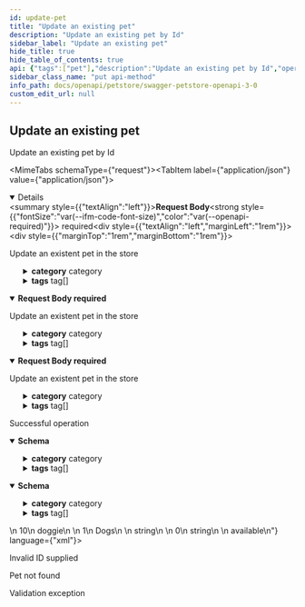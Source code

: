 ```yaml
---
id: update-pet
title: "Update an existing pet"
description: "Update an existing pet by Id"
sidebar_label: "Update an existing pet"
hide_title: true
hide_table_of_contents: true
api: {"tags":["pet"],"description":"Update an existing pet by Id","operationId":"updatePet","requestBody":{"description":"Update an existent pet in the store","content":{"application/json":{"schema":{"required":["name","photoUrls"],"type":"object","properties":{"id":{"type":"integer","format":"int64","example":10},"name":{"type":"string","example":"doggie"},"category":{"type":"object","properties":{"id":{"type":"integer","format":"int64","example":1},"name":{"type":"string","example":"Dogs"}},"xml":{"name":"category"},"title":"Category"},"photoUrls":{"type":"array","xml":{"wrapped":true},"items":{"type":"string","xml":{"name":"photoUrl"}}},"tags":{"type":"array","xml":{"wrapped":true},"items":{"type":"object","properties":{"id":{"type":"integer","format":"int64"},"name":{"type":"string"}},"xml":{"name":"tag"},"title":"Tag"}},"status":{"type":"string","description":"pet status in the store","enum":["available","pending","sold"]}},"xml":{"name":"pet"},"title":"Pet"}},"application/xml":{"schema":{"required":["name","photoUrls"],"type":"object","properties":{"id":{"type":"integer","format":"int64","example":10},"name":{"type":"string","example":"doggie"},"category":{"type":"object","properties":{"id":{"type":"integer","format":"int64","example":1},"name":{"type":"string","example":"Dogs"}},"xml":{"name":"category"},"title":"Category"},"photoUrls":{"type":"array","xml":{"wrapped":true},"items":{"type":"string","xml":{"name":"photoUrl"}}},"tags":{"type":"array","xml":{"wrapped":true},"items":{"type":"object","properties":{"id":{"type":"integer","format":"int64"},"name":{"type":"string"}},"xml":{"name":"tag"},"title":"Tag"}},"status":{"type":"string","description":"pet status in the store","enum":["available","pending","sold"]}},"xml":{"name":"pet"},"title":"Pet"}},"application/x-www-form-urlencoded":{"schema":{"required":["name","photoUrls"],"type":"object","properties":{"id":{"type":"integer","format":"int64","example":10},"name":{"type":"string","example":"doggie"},"category":{"type":"object","properties":{"id":{"type":"integer","format":"int64","example":1},"name":{"type":"string","example":"Dogs"}},"xml":{"name":"category"},"title":"Category"},"photoUrls":{"type":"array","xml":{"wrapped":true},"items":{"type":"string","xml":{"name":"photoUrl"}}},"tags":{"type":"array","xml":{"wrapped":true},"items":{"type":"object","properties":{"id":{"type":"integer","format":"int64"},"name":{"type":"string"}},"xml":{"name":"tag"},"title":"Tag"}},"status":{"type":"string","description":"pet status in the store","enum":["available","pending","sold"]}},"xml":{"name":"pet"},"title":"Pet"}}},"required":true},"responses":{"200":{"description":"Successful operation","content":{"application/json":{"schema":{"required":["name","photoUrls"],"type":"object","properties":{"id":{"type":"integer","format":"int64","example":10},"name":{"type":"string","example":"doggie"},"category":{"type":"object","properties":{"id":{"type":"integer","format":"int64","example":1},"name":{"type":"string","example":"Dogs"}},"xml":{"name":"category"},"title":"Category"},"photoUrls":{"type":"array","xml":{"wrapped":true},"items":{"type":"string","xml":{"name":"photoUrl"}}},"tags":{"type":"array","xml":{"wrapped":true},"items":{"type":"object","properties":{"id":{"type":"integer","format":"int64"},"name":{"type":"string"}},"xml":{"name":"tag"},"title":"Tag"}},"status":{"type":"string","description":"pet status in the store","enum":["available","pending","sold"]}},"xml":{"name":"pet"},"title":"Pet"}},"application/xml":{"schema":{"required":["name","photoUrls"],"type":"object","properties":{"id":{"type":"integer","format":"int64","example":10},"name":{"type":"string","example":"doggie"},"category":{"type":"object","properties":{"id":{"type":"integer","format":"int64","example":1},"name":{"type":"string","example":"Dogs"}},"xml":{"name":"category"},"title":"Category"},"photoUrls":{"type":"array","xml":{"wrapped":true},"items":{"type":"string","xml":{"name":"photoUrl"}}},"tags":{"type":"array","xml":{"wrapped":true},"items":{"type":"object","properties":{"id":{"type":"integer","format":"int64"},"name":{"type":"string"}},"xml":{"name":"tag"},"title":"Tag"}},"status":{"type":"string","description":"pet status in the store","enum":["available","pending","sold"]}},"xml":{"name":"pet"},"title":"Pet"}}}},"400":{"description":"Invalid ID supplied"},"404":{"description":"Pet not found"},"405":{"description":"Validation exception"}},"security":[{"petstore_auth":["write:pets","read:pets"]}],"method":"put","path":"/pet","servers":[{"url":"https://petstore3.swagger.io/api/v3"}],"securitySchemes":{"petstore_auth":{"type":"oauth2","flows":{"implicit":{"authorizationUrl":"https://petstore3.swagger.io/oauth/authorize","scopes":{"write:pets":"modify pets in your account","read:pets":"read your pets"}}}},"api_key":{"type":"apiKey","name":"api_key","in":"header"}},"jsonRequestBodyExample":{"id":10,"name":"doggie","category":{"id":1,"name":"Dogs"},"photoUrls":["string"],"tags":[{"id":0,"name":"string"}],"status":"available"},"info":{"title":"Swagger Petstore - OpenAPI 3.0","description":"This is a sample Pet Store Server based on the OpenAPI 3.0 specification.  You can find out more about\nSwagger at [https://swagger.io](https://swagger.io). In the third iteration of the pet store, we've switched to the design first approach!\nYou can now help us improve the API whether it's by making changes to the definition itself or to the code.\nThat way, with time, we can improve the API in general, and expose some of the new features in OAS3.\n\n_If you're looking for the Swagger 2.0/OAS 2.0 version of Petstore, then click [here](https://editor.swagger.io/?url=https://petstore.swagger.io/v2/swagger.yaml). Alternatively, you can load via the `Edit > Load Petstore OAS 2.0` menu option!_\n\nSome useful links:\n- [The Pet Store repository](https://github.com/swagger-api/swagger-petstore)\n- [The source API definition for the Pet Store](https://github.com/swagger-api/swagger-petstore/blob/master/src/main/resources/openapi.yaml)","termsOfService":"http://swagger.io/terms/","contact":{"email":"apiteam@swagger.io"},"license":{"name":"Apache 2.0","url":"http://www.apache.org/licenses/LICENSE-2.0.html"},"version":"1.0.11"},"postman":{"name":"Update an existing pet","description":{"content":"Update an existing pet by Id","type":"text/plain"},"url":{"path":["pet"],"host":["{{baseUrl}}"],"query":[],"variable":[]},"header":[{"key":"Content-Type","value":"application/x-www-form-urlencoded"},{"key":"Accept","value":"application/json"}],"method":"PUT","body":{"mode":"urlencoded","urlencoded":[]},"auth":{"type":"oauth2","oauth2":[]}}}
sidebar_class_name: "put api-method"
info_path: docs/openapi/petstore/swagger-petstore-openapi-3-0
custom_edit_url: null
---
```



## Update an existing pet



Update an existing pet by Id

<MimeTabs schemaType={"request"}><TabItem label={"application/json"} value={"application/json"}><details style={{}} data-collapsed={false} open={true}><summary style={{"textAlign":"left"}}><strong>Request Body</strong><strong style={{"fontSize":"var(--ifm-code-font-size)","color":"var(--openapi-required)"}}> required</strong></summary><div style={{"textAlign":"left","marginLeft":"1rem"}}><div style={{"marginTop":"1rem","marginBottom":"1rem"}}>

Update an existent pet in the store

</div></div><ul style={{"marginLeft":"1rem"}}><SchemaItem collapsible={false} name={"id"} required={false} schemaName={"int64"} qualifierMessage={undefined} schema={{"type":"integer","format":"int64","example":10}}></SchemaItem><SchemaItem collapsible={false} name={"name"} required={true} schemaName={"string"} qualifierMessage={undefined} schema={{"type":"string","example":"doggie"}}></SchemaItem><SchemaItem collapsible={true} className={"schemaItem"}><details style={{}}><summary style={{}}><strong>category</strong><span style={{"opacity":"0.6"}}> category</span></summary><div style={{"marginLeft":"1rem"}}><SchemaItem collapsible={false} name={"id"} required={false} schemaName={"int64"} qualifierMessage={undefined} schema={{"type":"integer","format":"int64","example":1}}></SchemaItem><SchemaItem collapsible={false} name={"name"} required={false} schemaName={"string"} qualifierMessage={undefined} schema={{"type":"string","example":"Dogs"}}></SchemaItem></div></details></SchemaItem><SchemaItem collapsible={false} name={"photoUrls"} required={true} schemaName={"string[]"} qualifierMessage={undefined} schema={{"type":"array","xml":{"wrapped":true},"items":{"type":"string","xml":{"name":"photoUrl"}}}}></SchemaItem><SchemaItem collapsible={true} className={"schemaItem"}><details style={{}}><summary style={{}}><strong>tags</strong><span style={{"opacity":"0.6"}}> tag[]</span></summary><div style={{"marginLeft":"1rem"}}><li><div style={{"fontSize":"var(--ifm-code-font-size)","opacity":"0.6","marginLeft":"-.5rem","paddingBottom":".5rem"}}>Array [</div></li><SchemaItem collapsible={false} name={"id"} required={false} schemaName={"int64"} qualifierMessage={undefined} schema={{"type":"integer","format":"int64"}}></SchemaItem><SchemaItem collapsible={false} name={"name"} required={false} schemaName={"string"} qualifierMessage={undefined} schema={{"type":"string"}}></SchemaItem><li><div style={{"fontSize":"var(--ifm-code-font-size)","opacity":"0.6","marginLeft":"-.5rem"}}>]</div></li></div></details></SchemaItem><SchemaItem collapsible={false} name={"status"} required={false} schemaName={"string"} qualifierMessage={"**Possible values:** [`available`, `pending`, `sold`]"} schema={{"type":"string","description":"pet status in the store","enum":["available","pending","sold"]}}></SchemaItem></ul></details></TabItem><TabItem label={"application/xml"} value={"application/xml"}><details style={{}} data-collapsed={false} open={true}><summary style={{"textAlign":"left"}}><strong>Request Body</strong><strong style={{"fontSize":"var(--ifm-code-font-size)","color":"var(--openapi-required)"}}> required</strong></summary><div style={{"textAlign":"left","marginLeft":"1rem"}}><div style={{"marginTop":"1rem","marginBottom":"1rem"}}>

Update an existent pet in the store

</div></div><ul style={{"marginLeft":"1rem"}}><SchemaItem collapsible={false} name={"id"} required={false} schemaName={"int64"} qualifierMessage={undefined} schema={{"type":"integer","format":"int64","example":10}}></SchemaItem><SchemaItem collapsible={false} name={"name"} required={true} schemaName={"string"} qualifierMessage={undefined} schema={{"type":"string","example":"doggie"}}></SchemaItem><SchemaItem collapsible={true} className={"schemaItem"}><details style={{}}><summary style={{}}><strong>category</strong><span style={{"opacity":"0.6"}}> category</span></summary><div style={{"marginLeft":"1rem"}}><SchemaItem collapsible={false} name={"id"} required={false} schemaName={"int64"} qualifierMessage={undefined} schema={{"type":"integer","format":"int64","example":1}}></SchemaItem><SchemaItem collapsible={false} name={"name"} required={false} schemaName={"string"} qualifierMessage={undefined} schema={{"type":"string","example":"Dogs"}}></SchemaItem></div></details></SchemaItem><SchemaItem collapsible={false} name={"photoUrls"} required={true} schemaName={"string[]"} qualifierMessage={undefined} schema={{"type":"array","xml":{"wrapped":true},"items":{"type":"string","xml":{"name":"photoUrl"}}}}></SchemaItem><SchemaItem collapsible={true} className={"schemaItem"}><details style={{}}><summary style={{}}><strong>tags</strong><span style={{"opacity":"0.6"}}> tag[]</span></summary><div style={{"marginLeft":"1rem"}}><li><div style={{"fontSize":"var(--ifm-code-font-size)","opacity":"0.6","marginLeft":"-.5rem","paddingBottom":".5rem"}}>Array [</div></li><SchemaItem collapsible={false} name={"id"} required={false} schemaName={"int64"} qualifierMessage={undefined} schema={{"type":"integer","format":"int64"}}></SchemaItem><SchemaItem collapsible={false} name={"name"} required={false} schemaName={"string"} qualifierMessage={undefined} schema={{"type":"string"}}></SchemaItem><li><div style={{"fontSize":"var(--ifm-code-font-size)","opacity":"0.6","marginLeft":"-.5rem"}}>]</div></li></div></details></SchemaItem><SchemaItem collapsible={false} name={"status"} required={false} schemaName={"string"} qualifierMessage={"**Possible values:** [`available`, `pending`, `sold`]"} schema={{"type":"string","description":"pet status in the store","enum":["available","pending","sold"]}}></SchemaItem></ul></details></TabItem><TabItem label={"application/x-www-form-urlencoded"} value={"application/x-www-form-urlencoded"}><details style={{}} data-collapsed={false} open={true}><summary style={{"textAlign":"left"}}><strong>Request Body</strong><strong style={{"fontSize":"var(--ifm-code-font-size)","color":"var(--openapi-required)"}}> required</strong></summary><div style={{"textAlign":"left","marginLeft":"1rem"}}><div style={{"marginTop":"1rem","marginBottom":"1rem"}}>

Update an existent pet in the store

</div></div><ul style={{"marginLeft":"1rem"}}><SchemaItem collapsible={false} name={"id"} required={false} schemaName={"int64"} qualifierMessage={undefined} schema={{"type":"integer","format":"int64","example":10}}></SchemaItem><SchemaItem collapsible={false} name={"name"} required={true} schemaName={"string"} qualifierMessage={undefined} schema={{"type":"string","example":"doggie"}}></SchemaItem><SchemaItem collapsible={true} className={"schemaItem"}><details style={{}}><summary style={{}}><strong>category</strong><span style={{"opacity":"0.6"}}> category</span></summary><div style={{"marginLeft":"1rem"}}><SchemaItem collapsible={false} name={"id"} required={false} schemaName={"int64"} qualifierMessage={undefined} schema={{"type":"integer","format":"int64","example":1}}></SchemaItem><SchemaItem collapsible={false} name={"name"} required={false} schemaName={"string"} qualifierMessage={undefined} schema={{"type":"string","example":"Dogs"}}></SchemaItem></div></details></SchemaItem><SchemaItem collapsible={false} name={"photoUrls"} required={true} schemaName={"string[]"} qualifierMessage={undefined} schema={{"type":"array","xml":{"wrapped":true},"items":{"type":"string","xml":{"name":"photoUrl"}}}}></SchemaItem><SchemaItem collapsible={true} className={"schemaItem"}><details style={{}}><summary style={{}}><strong>tags</strong><span style={{"opacity":"0.6"}}> tag[]</span></summary><div style={{"marginLeft":"1rem"}}><li><div style={{"fontSize":"var(--ifm-code-font-size)","opacity":"0.6","marginLeft":"-.5rem","paddingBottom":".5rem"}}>Array [</div></li><SchemaItem collapsible={false} name={"id"} required={false} schemaName={"int64"} qualifierMessage={undefined} schema={{"type":"integer","format":"int64"}}></SchemaItem><SchemaItem collapsible={false} name={"name"} required={false} schemaName={"string"} qualifierMessage={undefined} schema={{"type":"string"}}></SchemaItem><li><div style={{"fontSize":"var(--ifm-code-font-size)","opacity":"0.6","marginLeft":"-.5rem"}}>]</div></li></div></details></SchemaItem><SchemaItem collapsible={false} name={"status"} required={false} schemaName={"string"} qualifierMessage={"**Possible values:** [`available`, `pending`, `sold`]"} schema={{"type":"string","description":"pet status in the store","enum":["available","pending","sold"]}}></SchemaItem></ul></details></TabItem></MimeTabs><div><ApiTabs><TabItem label={"200"} value={"200"}><div>

Successful operation

</div><div><MimeTabs schemaType={"response"}><TabItem label={"application/json"} value={"application/json"}><SchemaTabs><TabItem label={"Schema"} value={"Schema"}><details style={{}} data-collapsed={false} open={true}><summary style={{"textAlign":"left"}}><strong>Schema</strong></summary><div style={{"textAlign":"left","marginLeft":"1rem"}}></div><ul style={{"marginLeft":"1rem"}}><SchemaItem collapsible={false} name={"id"} required={false} schemaName={"int64"} qualifierMessage={undefined} schema={{"type":"integer","format":"int64","example":10}}></SchemaItem><SchemaItem collapsible={false} name={"name"} required={true} schemaName={"string"} qualifierMessage={undefined} schema={{"type":"string","example":"doggie"}}></SchemaItem><SchemaItem collapsible={true} className={"schemaItem"}><details style={{}}><summary style={{}}><strong>category</strong><span style={{"opacity":"0.6"}}> category</span></summary><div style={{"marginLeft":"1rem"}}><SchemaItem collapsible={false} name={"id"} required={false} schemaName={"int64"} qualifierMessage={undefined} schema={{"type":"integer","format":"int64","example":1}}></SchemaItem><SchemaItem collapsible={false} name={"name"} required={false} schemaName={"string"} qualifierMessage={undefined} schema={{"type":"string","example":"Dogs"}}></SchemaItem></div></details></SchemaItem><SchemaItem collapsible={false} name={"photoUrls"} required={true} schemaName={"string[]"} qualifierMessage={undefined} schema={{"type":"array","xml":{"wrapped":true},"items":{"type":"string","xml":{"name":"photoUrl"}}}}></SchemaItem><SchemaItem collapsible={true} className={"schemaItem"}><details style={{}}><summary style={{}}><strong>tags</strong><span style={{"opacity":"0.6"}}> tag[]</span></summary><div style={{"marginLeft":"1rem"}}><li><div style={{"fontSize":"var(--ifm-code-font-size)","opacity":"0.6","marginLeft":"-.5rem","paddingBottom":".5rem"}}>Array [</div></li><SchemaItem collapsible={false} name={"id"} required={false} schemaName={"int64"} qualifierMessage={undefined} schema={{"type":"integer","format":"int64"}}></SchemaItem><SchemaItem collapsible={false} name={"name"} required={false} schemaName={"string"} qualifierMessage={undefined} schema={{"type":"string"}}></SchemaItem><li><div style={{"fontSize":"var(--ifm-code-font-size)","opacity":"0.6","marginLeft":"-.5rem"}}>]</div></li></div></details></SchemaItem><SchemaItem collapsible={false} name={"status"} required={false} schemaName={"string"} qualifierMessage={"**Possible values:** [`available`, `pending`, `sold`]"} schema={{"type":"string","description":"pet status in the store","enum":["available","pending","sold"]}}></SchemaItem></ul></details></TabItem><TabItem label={"Example (from schema)"} value={"Example (from schema)"}><ResponseSamples responseExample={"{\n  \"id\": 10,\n  \"name\": \"doggie\",\n  \"category\": {\n    \"id\": 1,\n    \"name\": \"Dogs\"\n  },\n  \"photoUrls\": [\n    \"string\"\n  ],\n  \"tags\": [\n    {\n      \"id\": 0,\n      \"name\": \"string\"\n    }\n  ],\n  \"status\": \"available\"\n}"} language={"json"}></ResponseSamples></TabItem></SchemaTabs></TabItem><TabItem label={"application/xml"} value={"application/xml"}><SchemaTabs><TabItem label={"Schema"} value={"Schema"}><details style={{}} data-collapsed={false} open={true}><summary style={{"textAlign":"left"}}><strong>Schema</strong></summary><div style={{"textAlign":"left","marginLeft":"1rem"}}></div><ul style={{"marginLeft":"1rem"}}><SchemaItem collapsible={false} name={"id"} required={false} schemaName={"int64"} qualifierMessage={undefined} schema={{"type":"integer","format":"int64","example":10}}></SchemaItem><SchemaItem collapsible={false} name={"name"} required={true} schemaName={"string"} qualifierMessage={undefined} schema={{"type":"string","example":"doggie"}}></SchemaItem><SchemaItem collapsible={true} className={"schemaItem"}><details style={{}}><summary style={{}}><strong>category</strong><span style={{"opacity":"0.6"}}> category</span></summary><div style={{"marginLeft":"1rem"}}><SchemaItem collapsible={false} name={"id"} required={false} schemaName={"int64"} qualifierMessage={undefined} schema={{"type":"integer","format":"int64","example":1}}></SchemaItem><SchemaItem collapsible={false} name={"name"} required={false} schemaName={"string"} qualifierMessage={undefined} schema={{"type":"string","example":"Dogs"}}></SchemaItem></div></details></SchemaItem><SchemaItem collapsible={false} name={"photoUrls"} required={true} schemaName={"string[]"} qualifierMessage={undefined} schema={{"type":"array","xml":{"wrapped":true},"items":{"type":"string","xml":{"name":"photoUrl"}}}}></SchemaItem><SchemaItem collapsible={true} className={"schemaItem"}><details style={{}}><summary style={{}}><strong>tags</strong><span style={{"opacity":"0.6"}}> tag[]</span></summary><div style={{"marginLeft":"1rem"}}><li><div style={{"fontSize":"var(--ifm-code-font-size)","opacity":"0.6","marginLeft":"-.5rem","paddingBottom":".5rem"}}>Array [</div></li><SchemaItem collapsible={false} name={"id"} required={false} schemaName={"int64"} qualifierMessage={undefined} schema={{"type":"integer","format":"int64"}}></SchemaItem><SchemaItem collapsible={false} name={"name"} required={false} schemaName={"string"} qualifierMessage={undefined} schema={{"type":"string"}}></SchemaItem><li><div style={{"fontSize":"var(--ifm-code-font-size)","opacity":"0.6","marginLeft":"-.5rem"}}>]</div></li></div></details></SchemaItem><SchemaItem collapsible={false} name={"status"} required={false} schemaName={"string"} qualifierMessage={"**Possible values:** [`available`, `pending`, `sold`]"} schema={{"type":"string","description":"pet status in the store","enum":["available","pending","sold"]}}></SchemaItem></ul></details></TabItem><TabItem label={"Example (from schema)"} value={"Example (from schema)"}><ResponseSamples responseExample={"<root>\n  <id>10</id>\n  <name>doggie</name>\n  <category>\n    <id>1</id>\n    <name>Dogs</name>\n  </category>\n  <photoUrls>string</photoUrls>\n  <tags>\n    <id>0</id>\n    <name>string</name>\n  </tags>\n  <status>available</status>\n</root>"} language={"xml"}></ResponseSamples></TabItem></SchemaTabs></TabItem></MimeTabs></div></TabItem><TabItem label={"400"} value={"400"}><div>

Invalid ID supplied

</div><div></div></TabItem><TabItem label={"404"} value={"404"}><div>

Pet not found

</div><div></div></TabItem><TabItem label={"405"} value={"405"}><div>

Validation exception

</div><div></div></TabItem></ApiTabs></div>
      